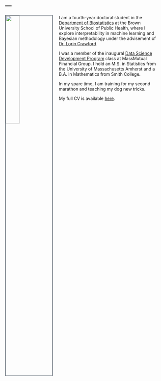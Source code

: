 ---
---

<link rel="stylesheet" href="styles.css" type="text/css">

<!-- <img src="2019_SpringPoster-42.jpg" style="width:25%; border:10px solid; margin-right: 20px" align="left"> -->

<img src="2019_SpringPoster-42.jpg" style="width:30%; border:2px solid; border-color:#6a737d; margin-right: 20px" align="left">

I am a fourth-year doctoral student in the [Department of Biostatistics](https://www.brown.edu/academics/public-health/biostats/home) at the Brown University School of Public Health, where I explore interpretability in machine learning and Bayesian methodology under the advisement of [Dr. Lorin Crawford](http://www.lcrawlab.com).

I was a member of the inaugural [Data Science Development Program](https://datascience.massmutual.com/dsdp) class at MassMutual Financial Group. I hold an M.S. in Statistics from the University of Massachusetts Amherst and a B.A. in Mathematics from Smith College.

In my spare time, I am training for my second marathon and teaching my dog new tricks.

My full CV is available [here](CV.pdf).